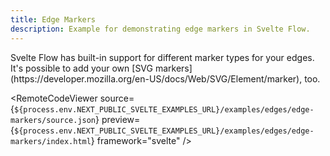 ```yaml
---
title: Edge Markers
description: Example for demonstrating edge markers in Svelte Flow.
---
```



<ExampleLayout>
Svelte Flow has built-in support for different marker types for your edges. It's possible to add your own [SVG markers](https://developer.mozilla.org/en-US/docs/Web/SVG/Element/marker), too.

<RemoteCodeViewer
  source={`${process.env.NEXT_PUBLIC_SVELTE_EXAMPLES_URL}/examples/edges/edge-markers/source.json`}
  preview={`${process.env.NEXT_PUBLIC_SVELTE_EXAMPLES_URL}/examples/edges/edge-markers/index.html`}
  framework="svelte"
/>
</ExampleLayout>
